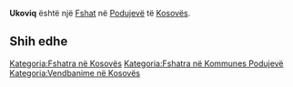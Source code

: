 {{Fshat në Kosovës
 | Emri                = Ukoviq
| sqi_D_name = Ukoviq
| sqi_D_FULL_NAME_RO = Ukoviq
| sqi_D_FULL_NAME_ND_RO = Ukoviq
| sqi_D_SORT_NAME_RG = UKOVIQ
| sqi_D_FULL_NAME_RG = Ukoviq
| sqi_D_FULL_NAME_ND_RG = Ukoviq
| srp_N_name = Ukovići
| srp_N_FULL_NAME_RO = Ukovići
| srp_N_FULL_NAME_ND_RO = Ukovici
| srp_N_SORT_NAME_RG = UKOVICI
| srp_N_FULL_NAME_RG = Ukovići
| srp_N_FULL_NAME_ND_RG = Ukovici

 | Emri (Rasa dhanore) = 
 | Figura              = 
 | Shteti              = Kosovo
 | Komuna              = Podujevë
 | Kodi postar         = 
 | Sipërfaqja          = 

 | Popullsia           = 

 | Regj. i popullsisë  = 
 | Dend. e popullsisë  = 
 | Faqja zyrtare       = 
 <!--- Koordinatat ----> 
 | Gjerësia            = 42.984538
 | Gjatësia            = 21.214426
 | Lartësia            = 
}}
'''Ukoviq''' është një [[Fshat]] në [[Podujevë]] të [[Kosovës]].

<!-- == Gjeografia == -->
<!-- == Historia == -->
<!-- == Demografia == -->
== Shih edhe ==
{{Komuna Podujevë}}
{{Kosovo-Administrata-Cung}}

[[Kategoria:Fshatra në Kosovës]]
[[Kategoria:Fshatra në Kommunes Podujevë]]
[[Kategoria:Vendbanime në Kosovës]]